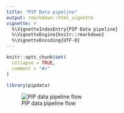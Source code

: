 ```yaml
---
title: "PIP Data pipeline"
output: rmarkdown::html_vignette
vignette: >
  %\VignetteIndexEntry{PIP Data pipeline}
  %\VignetteEngine{knitr::rmarkdown}
  %\VignetteEncoding{UTF-8}
---
```


```r
knitr::opts_chunk$set(
  collapse = TRUE,
  comment = "#>"
)
```

```r
library(pipdata)
```

![PIP data pipeline flow](images/pipeline_flow.png){#pip-data-pipeline}
